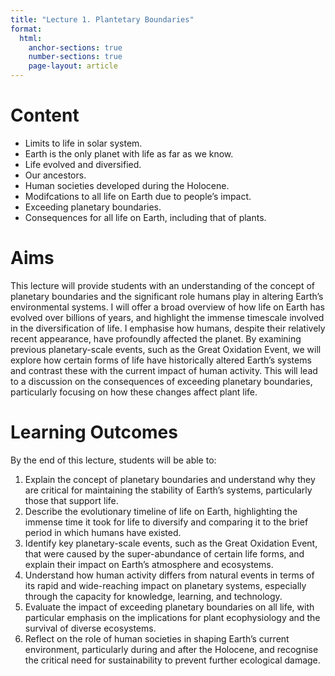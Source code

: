 ```yaml
---
title: "Lecture 1. Plantetary Boundaries"
format:
  html:
    anchor-sections: true
    number-sections: true
    page-layout: article
---
```


# Content

- Limits to life in solar system.
- Earth is the only planet with life as far as we know.
- Life evolved and diversified.
- Our ancestors.
- Human societies developed during the Holocene.
- Modifcations to all life on Earth due to people’s impact.
- Exceeding planetary boundaries.
- Consequences for all life on Earth, including that of plants.

# Aims

This lecture will provide students with an understanding of the concept of planetary boundaries and the significant role humans play in altering Earth’s environmental systems. I will offer a broad overview of how life on Earth has evolved over billions of years, and highlight the immense timescale involved in the diversification of life. I emphasise how humans, despite their relatively recent appearance, have profoundly affected the planet. By examining previous planetary-scale events, such as the Great Oxidation Event, we will explore how certain forms of life have historically altered Earth’s systems and contrast these with the current impact of human activity. This will lead to a discussion on the consequences of exceeding planetary boundaries, particularly focusing on how these changes affect plant life.

# Learning Outcomes

By the end of this lecture, students will be able to:

1. Explain the concept of planetary boundaries and understand why they are critical for maintaining the stability of Earth’s systems, particularly those that support life.
2. Describe the evolutionary timeline of life on Earth, highlighting the immense time it took for life to diversify and comparing it to the brief period in which humans have existed.
3. Identify key planetary-scale events, such as the Great Oxidation Event, that were caused by the super-abundance of certain life forms, and explain their impact on Earth’s atmosphere and ecosystems.
4. Understand how human activity differs from natural events in terms of its rapid and wide-reaching impact on planetary systems, especially through the capacity for knowledge, learning, and technology.
5. Evaluate the impact of exceeding planetary boundaries on all life, with particular emphasis on the implications for plant ecophysiology and the survival of diverse ecosystems.
6. Reflect on the role of human societies in shaping Earth’s current environment, particularly during and after the Holocene, and recognise the critical need for sustainability to prevent further ecological damage.
